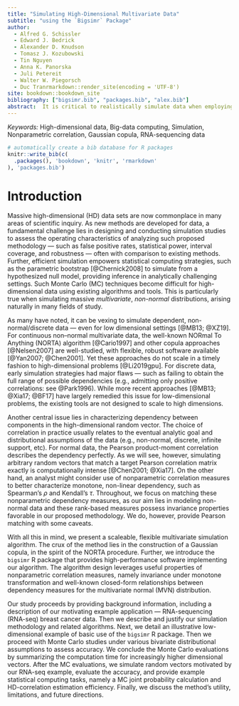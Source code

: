 ```yaml
--- 
title: "Simulating High-Dimensional Multivariate Data"
subtitle: "using the `Bigsimr` Package"
author:
  - Alfred G. Schissler
  - Edward J. Bedrick
  - Alexander D. Knudson
  - Tomasz J. Kozubowski
  - Tin Nguyen
  - Anna K. Panorska
  - Juli Petereit
  - Walter W. Piegorsch
  - Duc Tranrmarkdown::render_site(encoding = 'UTF-8')
site: bookdown::bookdown_site
bibliography: ["bigsimr.bib", "packages.bib", "alex.bib"]
abstract:  It is critical to realistically simulate data when employing Monte Carlo techinques and evaluating statistical methodology. Measurements are often correlated and high dimensional in this era of big data, such as data obtained through high-throughput biomedical experiments. Due to computational complexity and a lack of user-friendly software available to simulate these massive multivariate constructions, researchers resort to simulation designs that posit independence or perform arbitrary data transformations. This article introduces the `bigsimr` R interface to the Julia `Bigsimr` package. This high-level package provides a flexible and scaleable procedure to simulate high-dimensional random vectors with arbitrary marginal distributions with specified Pearson, Spearman, or Kendall correlation matrices. It also contains additional high-performance features, including multi-core algorithms to simulate random vectors, estimate correlation, and compute the nearest correlation matrix. Monte carlo studies quantify the accuracy and scalability of our approach, up to $d=20,000$. Finally, we demonstrate example applications enabled via `bigsimr` by applying these methods to a motivating dataset --- RNA-sequencing data obtained from breast cancer tumor samples with sample size $n=878$ patients and dimension $d=1000$.
---
```


*Keywords:* High-dimensional data, Big-data computing, Simulation, Nonparametric correlation, Gaussian copula, RNA-sequencing data


```r
# automatically create a bib database for R packages
knitr::write_bib(c(
  .packages(), 'bookdown', 'knitr', 'rmarkdown'
), 'packages.bib')
```


# Introduction


Massive high-dimensional (HD) data sets are now commonplace in many areas of scientific inquiry. As new methods are developed for data, a fundamental challenge lies in designing and conducting simulation studies to assess the operating characteristics of analyzing such proposed methodology --- such as false positive rates, statistical power, interval coverage, and robustness --- often with comparison to existing methods. Further, efficient simulation empowers statistical computing strategies, such as the parametric bootstrap [@Chernick2008] to simulate from a hypothesized null model, providing inference in analytically challenging settings. Such Monte Carlo (MC) techniques become difficult for high-dimensional data using existing algorithms and tools. This is particularly true when simulating massive *multivariate*, *non-normal* distributions, arising naturally in many fields of study.


As many have noted, it can be vexing to simulate dependent, non-normal/discrete data ---  even for low dimensional settings [@MB13; @XZ19]. For continuous non--normal multivariate data, the well-known NORmal To Anything (NORTA) algorithm [@Cario1997] and other copula approaches [@Nelsen2007] are well-studied, with flexible, robust software available [@Yan2007; @Chen2001]. Yet these approaches do not scale in a timely fashion to high-dimensional problems [@Li2019gpu]. For discrete data, early simulation strategies had major flaws --- such as failing to obtain the full range of possible dependencies (e.g., admitting only positive correlations: see @Park1996). While more recent approaches [@MB13; @Xia17; @BF17] have largely remedied this issue for low-dimensional problems, the existing tools are not designed to scale to high dimensions.


<!-- 
Here we propose a scheme that ignores the analytic goal --- and, instead, aims to match the empirically-derived estimated correlation data and marginal characteristics.
-->


Another central issue lies in characterizing dependency between components in the high-dimensional random vector. The choice of correlation in practice usually relates to the eventual analytic goal and distributional assumptions of the data (e.g., non-normal, discrete, infinite support, etc). For normal data, the Pearson product-moment correlation describes the dependency perfectly. As we will see, however, simulating arbitrary random vectors that match a target Pearson correlation matrix exactly is computationally intense [@Chen2001; @Xia17]. On the other hand, an analyst might consider use of nonparametric correlation measures to better characterize monotone, non-linear dependency, such as Spearman's $\rho$ and Kendall's $\tau$. Throughout, we focus on matching these nonparametric dependency measures, as our aim lies in modeling non-normal data and these rank-based measures possess invariance properties favorable in our proposed methodology.
We do, however, provide Pearson matching with some caveats.


With all this in mind, we present a scaleable, flexible multivariate simulation algorithm. The crux of the method lies in the construction of a Gaussian copula, in the spirit of the NORTA procedure. Further, we introduce the `bigsimr` R package that provides high-performance software implementing our algorithm. The algorithm design leverages useful properties of nonparametric correlation measures, namely invariance under monotone transformation and well-known closed-form relationships between dependency measures for the multivariate normal (MVN) distribution. 


Our study proceeds by providing background information, including a description of our motivating example application --- RNA-sequencing (RNA-seq) breast cancer data. Then we describe and justify our simulation methodology and related algorithms. Next, we detail an illustrative low-dimensional example of basic use of the `bigsimr` R package. Then we proceed with Monte Carlo studies under various bivariate distributional assumptions to assess accuracy. We conclude the Monte Carlo evaluations by summarizing the computation time for increasingly higher dimensional vectors. After the MC evaluations, we simulate random vectors motivated by our RNA-seq example, evaluate the accuracy, and provide example statistical computing tasks, namely a MC joint probability calculation and HD-correlation estimation efficiency. Finally, we discuss the method's utility, limitations, and future directions.
